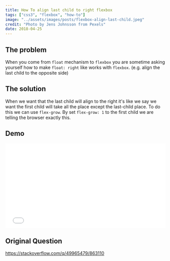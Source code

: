 ```yaml
---
title: How To align last child to right flexbox
tags: ["css3", "flexbox", "how-to"]
image: "../assets/images/posts/flexbox-align-last-child.jpeg"
credit: "Photo by Jens Johnsson from Pexels"
date: 2018-04-25
---
```


## The problem

When you come from `float` mechanism to `flexbox` you are sometime asking yourself how to make `float: right` like works with `flexbox`. (e.g. align the last child to the opposite side)

## The solution

When we want that the last child will align to the right it's like we say we want the first child will take all the place except the last-child place.
To do this we can use `flex-grow`. By set `flex-grow: 1` to the first child we are telling the browser exactly this.

## Demo

<iframe
  height="265"
  scrolling="no"
  title="Align flexbox last item to right"
  src="//codepen.io/moshfeu/embed/aGdNEZ/?height=265&theme-id=0&default-tab=css,result&embed-version=2"
  frameborder="no"
  allowtransparency="true"
  allowfullscreen="true"
  style="width: 100%;"
>
  See the Pen{" "}
  <a href="https://codepen.io/moshfeu/pen/aGdNEZ/">
    Align flexbox last item to right
  </a>{" "}
  by Mosh (<a href="https://codepen.io/moshfeu">@moshfeu</a>) on{" "}
  <a href="https://codepen.io">CodePen</a>.
</iframe>

## Original Question

<a href="https://stackoverflow.com/q/49965479/863110" target="_blank">
  https://stackoverflow.com/q/49965479/863110
</a>
